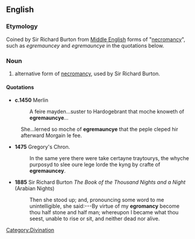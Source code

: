==English==

===Etymology===
Coined by Sir Richard Burton from [[Middle English]] forms of "[[necromancy]]", such as ''egremauncey'' and ''egremauncye'' in the quotations below.

===Noun===
{{en-noun|-}}

# alternative form of [[necromancy]], used by Sir Richard Burton.

====Quotations====
*'''c.1450''' Merlin 
*:A feire mayden...suster to Hardogebrant that moche knoweth of '''egremauncye'''... 
:   She...lerned so moche of '''egremauncye''' that the peple cleped hir afterward Morgain le fee.

*'''1475''' Gregory's Chron.
*:In the same yere there were take certayne traytourys, the whyche purposyd to slee oure lege lorde the kyng by crafte of '''egremauncey'''.

*'''1885''' Sir Richard Burton ''The Book of the Thousand Nights and a Night'' (Arabian Nights)
*:Then she stood up; and, pronouncing some word to me unintelligible, she said:---By virtue of my '''egromancy''' become thou half stone and half man; whereupon I became what thou seest, unable to rise or sit, and neither dead nor alive.

[[Category:Divination]]